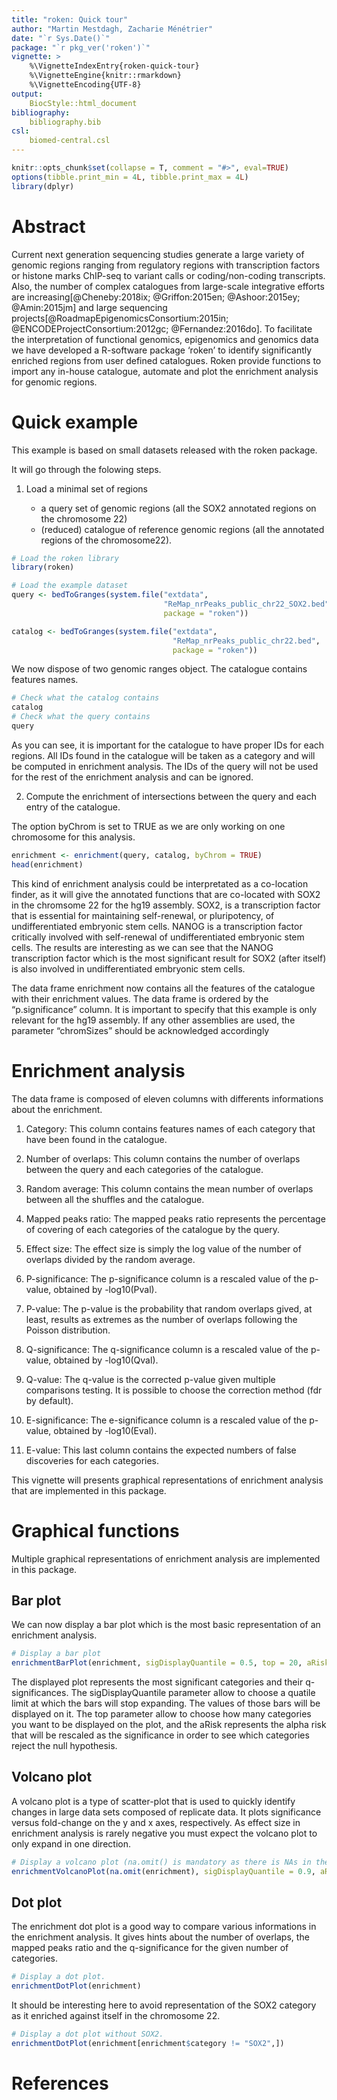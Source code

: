 ```yaml
---
title: "roken: Quick tour"
author: "Martin Mestdagh, Zacharie Ménétrier"
date: "`r Sys.Date()`"
package: "`r pkg_ver('roken')`"
vignette: >
    %\VignetteIndexEntry{roken-quick-tour}
    %\VignetteEngine{knitr::rmarkdown}
    %\VignetteEncoding{UTF-8}
output: 
    BiocStyle::html_document
bibliography: 
    bibliography.bib
csl:
    biomed-central.csl
---
```


```r
knitr::opts_chunk$set(collapse = T, comment = "#>", eval=TRUE)
options(tibble.print_min = 4L, tibble.print_max = 4L)
library(dplyr)
```

# Abstract

Current next generation sequencing studies generate a large variety of genomic regions ranging from regulatory regions with transcription factors or histone marks ChIP-seq to variant calls or coding/non-coding transcripts. Also, the number of complex catalogues from large-scale integrative efforts are increasing[@Cheneby:2018ix; @Griffon:2015en; @Ashoor:2015ey; @Amin:2015jm] and large sequencing projects[@RoadmapEpigenomicsConsortium:2015in; @ENCODEProjectConsortium:2012gc; @Fernandez:2016do].  To facilitate the interpretation of functional genomics, epigenomics and genomics data we have developed a R-software package ‘roken’ to identify significantly enriched regions from user defined catalogues. Roken provide functions to import any in-house catalogue, automate and plot the enrichment analysis for genomic regions. 

# Quick example

This example is based on small datasets released with the roken package. 

It will go through the folowing steps. 

1. Load a minimal set of regions

    - a query set of genomic regions (all the SOX2 annotated regions on the chromosome 22)
    - (reduced) catalogue of reference genomic regions (all the annotated regions of the chromosome22). 

```r
# Load the roken library
library(roken) 

# Load the example dataset
query <- bedToGranges(system.file("extdata",
                                  "ReMap_nrPeaks_public_chr22_SOX2.bed",
                                  package = "roken"))

catalog <- bedToGranges(system.file("extdata",
                                    "ReMap_nrPeaks_public_chr22.bed",
                                    package = "roken"))
```

We now dispose of two genomic ranges object.
The catalogue contains features names.

```r
# Check what the catalog contains
catalog
# Check what the query contains
query
```

As you can see, it is important for the catalogue to have proper IDs for each regions. All IDs found in the catalogue will be taken as a category and will be computed in enrichment analysis.
The IDs of the query will not be used for the rest of the enrichment analysis and can be ignored.

2. Compute the enrichment of intersections between the query and each entry of the catalogue.

The option byChrom is set to TRUE as we are only working on one chromosome for this analysis.

```r
enrichment <- enrichment(query, catalog, byChrom = TRUE)
head(enrichment)
```

This kind of enrichment analysis could be interpretated as a co-location finder, as it will give the annotated functions that are co-located with SOX2 in the chromsome 22 for the hg19 assembly.
SOX2, is a transcription factor that is essential for maintaining self-renewal, or pluripotency, of undifferentiated embryonic stem cells.
NANOG is a transcription factor critically involved with self-renewal of undifferentiated embryonic stem cells.
The results are interesting as we can see that the NANOG transcription factor which is the most significant result for SOX2 (after itself) is also involved in undifferentiated embryonic stem cells.

The data frame enrichment now contains all the features of the catalogue with their enrichment values.
The data frame is ordered by the "p.significance" column.
It is important to specify that this example is only relevant for the hg19 assembly.
If any other assemblies are used, the parameter "chromSizes" should be acknowledged accordingly

# Enrichment analysis
The data frame is composed of eleven columns with differents informations about the enrichment.

1. Category:
This column contains features names of each category that have been found in the catalogue.

2. Number of overlaps:
This column contains the number of overlaps between the query and each categories of the catalogue.

3. Random average:
This column contains the mean number of overlaps between all the shuffles and the catalogue.

4. Mapped peaks ratio:
The mapped peaks ratio represents the percentage of covering of each categories of the catalogue by the query.

5. Effect size:
The effect size is simply the log value of the number of overlaps divided by the random average.

6. P-significance:
The p-significance column is a rescaled value of the p-value, obtained by -log10(Pval).

7. P-value:
The p-value is the probability that random overlaps gived, at least, results as extremes as the number of overlaps following the Poisson distribution.

8. Q-significance:
The q-significance column is a rescaled value of the p-value, obtained by -log10(Qval).

9. Q-value:
The q-value is the corrected p-value given multiple comparisons testing. It is possible to choose the correction method (fdr by default).

10. E-significance:
The e-significance column is a rescaled value of the p-value, obtained by -log10(Eval).

11. E-value:
This last column contains the expected numbers of false discoveries for each categories.

This vignette will presents graphical representations of enrichment analysis that are implemented in this package.

# Graphical functions

Multiple graphical representations of enrichment analysis are implemented in this package.

## Bar plot

We can now display a bar plot which is the most basic representation of an enrichment analysis.

```r
# Display a bar plot
enrichmentBarPlot(enrichment, sigDisplayQuantile = 0.5, top = 20, aRisk = 0.00001)
```

The displayed plot represents the most significant categories and their q-significances. The sigDisplayQuantile parameter allow to choose a quatile limit at which the bars will stop expanding. The values of those bars will be displayed on it.
The top parameter allow to choose how many categories you want to be displayed on the plot, and the aRisk represents the alpha risk that will be rescaled as the significance in order to see which categories reject the null hypothesis.

## Volcano plot

A volcano plot is a type of scatter-plot that is used to quickly identify changes in large data sets composed of replicate data. It plots significance versus fold-change on the y and x axes, respectively. As effect size in enrichment analysis is rarely negative you must expect the volcano plot to only expand in one direction.

```r
# Display a volcano plot (na.omit() is mandatory as there is NAs in the enrichment data frame).
enrichmentVolcanoPlot(na.omit(enrichment), sigDisplayQuantile = 0.9, aRisk = 0.00001)
```

## Dot plot

The enrichment dot plot is a good way to compare various informations in the enrichment analysis. It gives hints about the number of overlaps, the mapped peaks ratio and the q-significance for the given number of categories.

```r
# Display a dot plot.
enrichmentDotPlot(enrichment)
```

It should be interesting here to avoid representation of the SOX2 category as it enriched against itself in the chromosome 22.

```r
# Display a dot plot without SOX2.
enrichmentDotPlot(enrichment[enrichment$category != "SOX2",])
```


# References
